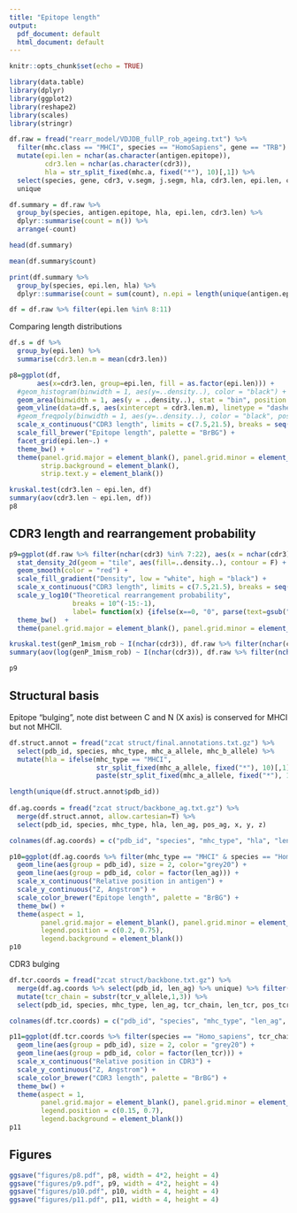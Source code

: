 ```yaml
---
title: "Epitope length"
output:
  pdf_document: default
  html_document: default
---
```


```r
knitr::opts_chunk$set(echo = TRUE)
```


```r
library(data.table)
library(dplyr)
library(ggplot2)
library(reshape2)
library(scales)
library(stringr)
```

```r
df.raw = fread("rearr_model/VDJDB_fullP_rob_ageing.txt") %>%
  filter(mhc.class == "MHCI", species == "HomoSapiens", gene == "TRB") %>% 
  mutate(epi.len = nchar(as.character(antigen.epitope)),
         cdr3.len = nchar(as.character(cdr3)),
         hla = str_split_fixed(mhc.a, fixed("*"), 10)[,1]) %>%
  select(species, gene, cdr3, v.segm, j.segm, hla, cdr3.len, epi.len, cdr3.len, antigen.epitope, genP_1mism_rob) %>%
  unique

df.summary = df.raw %>%
  group_by(species, antigen.epitope, hla, epi.len, cdr3.len) %>%
  dplyr::summarise(count = n()) %>% 
  arrange(-count)

head(df.summary)

mean(df.summary$count)

print(df.summary %>%
  group_by(species, epi.len, hla) %>%
  dplyr::summarise(count = sum(count), n.epi = length(unique(antigen.epitope)), cdr3.len.mean=mean(cdr3.len)) %>% arrange(-count))

df = df.raw %>% filter(epi.len %in% 8:11)
```

Comparing length distributions

```r
df.s = df %>%
  group_by(epi.len) %>%
  summarise(cdr3.len.m = mean(cdr3.len))

p8=ggplot(df,
       aes(x=cdr3.len, group=epi.len, fill = as.factor(epi.len))) +
  #geom_histogram(binwidth = 1, aes(y=..density..), color = "black") +
  geom_area(binwidth = 1, aes(y = ..density..), stat = "bin", position = "stack", color = "black") +
  geom_vline(data=df.s, aes(xintercept = cdr3.len.m), linetype = "dashed") +
  #geom_freqpoly(binwidth = 1, aes(y=..density..), color = "black", position = "stack") +
  scale_x_continuous("CDR3 length", limits = c(7.5,21.5), breaks = seq(8,22,by=3)) + ylab("Fraction of clonotypes") +
  scale_fill_brewer("Epitope length", palette = "BrBG") +
  facet_grid(epi.len~.) +
  theme_bw() +
  theme(panel.grid.major = element_blank(), panel.grid.minor = element_blank(),
        strip.background = element_blank(),
        strip.text.y = element_blank())

kruskal.test(cdr3.len ~ epi.len, df)
summary(aov(cdr3.len ~ epi.len, df))
p8
```

## CDR3 length and rearrangement probability

```r
p9=ggplot(df.raw %>% filter(nchar(cdr3) %in% 7:22), aes(x = nchar(cdr3),  y = genP_1mism_rob)) +
  stat_density_2d(geom = "tile", aes(fill=..density..), contour = F) +
  geom_smooth(color = "red") +
  scale_fill_gradient("Density", low = "white", high = "black") +
  scale_x_continuous("CDR3 length", limits = c(7.5,21.5), breaks = seq(8,22,by=3)) + 
  scale_y_log10("Theoretical rearrangement probability",
                breaks = 10^(-15:-1),
                label= function(x) {ifelse(x==0, "0", parse(text=gsub("[+]", "", gsub(".+e", "10^", scientific_format()(x)))))} ) +
  theme_bw()  +
  theme(panel.grid.major = element_blank(), panel.grid.minor = element_blank())

kruskal.test(genP_1mism_rob ~ I(nchar(cdr3)), df.raw %>% filter(nchar(cdr3) %in% 7:22))
summary(aov(log(genP_1mism_rob) ~ I(nchar(cdr3)), df.raw %>% filter(nchar(cdr3) %in% 7:22, genP_1mism_rob > 0)))

p9
```

## Structural basis

Epitope "bulging", note dist between C and N (X axis) is conserved for MHCI but not MHCII.

```r
df.struct.annot = fread("zcat struct/final.annotations.txt.gz") %>%
  select(pdb_id, species, mhc_type, mhc_a_allele, mhc_b_allele) %>%
  mutate(hla = ifelse(mhc_type == "MHCI",
                      str_split_fixed(mhc_a_allele, fixed("*"), 10)[,1],
                      paste(str_split_fixed(mhc_a_allele, fixed("*"), 10)[,1], str_split_fixed(mhc_b_allele, fixed("*"), 10)[,1], sep = ":")))

length(unique(df.struct.annot$pdb_id))
  
df.ag.coords = fread("zcat struct/backbone_ag.txt.gz") %>%
  merge(df.struct.annot, allow.cartesian=T) %>%
  select(pdb_id, species, mhc_type, hla, len_ag, pos_ag, x, y, z)

colnames(df.ag.coords) = c("pdb_id", "species", "mhc_type", "hla", "len_ag", "pos_ag", "x_ag", "y_ag", "z_ag")

p10=ggplot(df.ag.coords %>% filter(mhc_type == "MHCI" & species == "Homo_sapiens"), aes(x=pos_ag/(len_ag-1), y=z_ag)) +
  geom_line(aes(group = pdb_id), size = 2, color="grey20") +
  geom_line(aes(group = pdb_id, color = factor(len_ag))) +
  scale_x_continuous("Relative position in antigen") +
  scale_y_continuous("Z, Angstrom") +
  scale_color_brewer("Epitope length", palette = "BrBG") +
  theme_bw() +
  theme(aspect = 1,
        panel.grid.major = element_blank(), panel.grid.minor = element_blank(), 
        legend.position = c(0.2, 0.75),
        legend.background = element_blank())
p10
```

CDR3 bulging

```r
df.tcr.coords = fread("zcat struct/backbone.txt.gz") %>%
  merge(df.ag.coords %>% select(pdb_id, len_ag) %>% unique) %>% filter(tcr_region == "CDR3" & mhc_type == "MHCI") %>%
  mutate(tcr_chain = substr(tcr_v_allele,1,3)) %>%
  select(pdb_id, species, mhc_type, len_ag, tcr_chain, len_tcr, pos_tcr, x, y, z)

colnames(df.tcr.coords) = c("pdb_id", "species", "mhc_type", "len_ag", "tcr_chain", "len_tcr", "pos_tcr", "x_tcr", "y_tcr", "z_tcr")

p11=ggplot(df.tcr.coords %>% filter(species == "Homo_sapiens", tcr_chain == "TRB"), aes(x=pos_tcr/(len_tcr-1), y=z_tcr)) +
  geom_line(aes(group = pdb_id), size = 2, color = "grey20") +
  geom_line(aes(group = pdb_id, color = factor(len_tcr))) +
  scale_x_continuous("Relative position in CDR3") +
  scale_y_continuous("Z, Angstrom") +
  scale_color_brewer("CDR3 length", palette = "BrBG") +
  theme_bw() +
  theme(aspect = 1,
        panel.grid.major = element_blank(), panel.grid.minor = element_blank(), 
        legend.position = c(0.15, 0.7),
        legend.background = element_blank())
p11
```

## Figures

```r
ggsave("figures/p8.pdf", p8, width = 4*2, height = 4)
ggsave("figures/p9.pdf", p9, width = 4*2, height = 4)
ggsave("figures/p10.pdf", p10, width = 4, height = 4)
ggsave("figures/p11.pdf", p11, width = 4, height = 4)
```